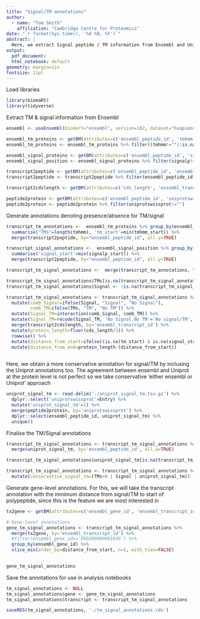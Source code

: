 ```yaml
---
title: "Signal/TM annotations"
author:
  - name: "Tom Smith"
    affiliation: "Cambridge Centre for Proteomics"
date: "`r format(Sys.time(), '%d %B, %Y')`"
abstract: | 
  Here, we extract Signal peptide / TM information from Ensembl and Uniprot
output:
  pdf_document:
  html_notebook: default
geometry: margin=1in
fontsize: 11pt
---
```


Load libraries
```r
library(biomaRt)
library(tidyverse)
```


Extract TM & signal information from Ensembl
```r

ensembl <- useEnsembl(biomart="ensembl", version=102, dataset="hsapiens_gene_ensembl")

ensembl_tm_proteins <- getBM(attributes=c('ensembl_peptide_id', 'tmhmm', 'tmhmm_start', 'tmhmm_end'), mart = ensembl)
ensembl_tm_proteins <- ensembl_tm_proteins %>% filter((tmhmm!=""|!is.na(tmhmm_start)|!is.na(tmhmm_end)))

ensembl_signal_proteins <- getBM(attributes=c('ensembl_peptide_id', 'signalp', 'signalp_start', 'signalp_end'), mart = ensembl)
ensembl_signal_position <- ensembl_signal_proteins %>% filter(signalp!="")

transcript2peptide <- getBM(attributes=c('ensembl_peptide_id', 'ensembl_transcript_id'), mart = ensembl)
transcript2peptide <- transcript2peptide %>% filter(ensembl_peptide_id!="")

transcript2cdslength <- getBM(attributes=c('cds_length', 'ensembl_transcript_id'), mart = ensembl)

peptide2protein <- getBM(attributes=c('ensembl_peptide_id', 'uniprotswissprot'), mart = ensembl)
peptide2protein <- peptide2protein %>% filter(uniprotswissprot!="")
```



Generate annotations denoting presence/absence for TM/signal
```r
transcript_tm_annotations <-  ensembl_tm_proteins %>% group_by(ensembl_peptide_id) %>%
  summarise("TMs"=length(tmhmm), 'tm_start'=min(tmhmm_start)) %>%
  merge(transcript2peptide, by="ensembl_peptide_id", all.y=TRUE)

transcript_signal_annotations <-  ensembl_signal_position %>% group_by(ensembl_peptide_id) %>%
  summarise('signal_start'=min(signalp_start)) %>%
  merge(transcript2peptide, by="ensembl_peptide_id", all.y=TRUE)

transcript_tm_signal_annotations <-  merge(transcript_tm_annotations, transcript_signal_annotations, by=c('ensembl_transcript_id', 'ensembl_peptide_id'))

transcript_tm_signal_annotations$TMs[is.na(transcript_tm_signal_annotations$TMs)] <- 0
transcript_tm_signal_annotations$Signal <- !is.na(transcript_tm_signal_annotations$signal_start)

transcript_tm_signal_annotations <- transcript_tm_signal_annotations %>%
  mutate(comb_Signal=ifelse(Signal, "Signal", "No Signal"),
         comb_TM=ifelse(TMs, "TM", "No TM")) %>%
  mutate(Signal_TM=interaction(comb_Signal, comb_TM)) %>%
  mutate(Signal_TM=recode(Signal_TM, 'No Signal.No TM'='No signal/TM', 'Signal.No TM'='Signal', 'No Signal.TM'='TM', 'Signal.TM'='Signal & TM')) %>%
  merge(transcript2cdslength, by='ensembl_transcript_id') %>%
  mutate(protein_length=floor(cds_length/3)) %>%
  rowwise() %>%
  mutate(distance_from_start=ifelse((is.na(tm_start) & is.na(signal_start)), NA, min(tm_start, signal_start, na.rm=TRUE))) %>%
  mutate(distance_from_end=protein_length-(distance_from_start))
  

```

Here, we obtain a more conservative annotation for signal/TM by inclusing the Uniprot annotations too. The agreement between ensembl and Uniprot at the protein level is not perfect so we take conservative 'either ensembl or Uniprot' approach
```r
uniprot_signal_tm <- read.delim('./uniprot_signal_tm.tsv.gz') %>%
  dplyr::select('uniprotswissprot'=Entry) %>%
  mutate('uniprot_signal_tm'=1) %>%
  merge(peptide2protein, by='uniprotswissprot') %>% 
  dplyr::select(ensembl_peptide_id, uniprot_signal_tm) %>%
  unique()

```

Finalise the TM/Signal annotations
```r
transcript_tm_signal_annotations <- transcript_tm_signal_annotations %>%
  merge(uniprot_signal_tm, by='ensembl_peptide_id', all.x=TRUE)

transcript_tm_signal_annotations$uniprot_signal_tm[is.na(transcript_tm_signal_annotations$uniprot_signal_tm)] <- 0

transcript_tm_signal_annotations <- transcript_tm_signal_annotations %>%
  mutate(conservative_signal_tm=(TMs>0 | Signal | uniprot_signal_tm))

```


Generate gene-level annotations. For this, we will take the transcript annotation with the minimum distance from signal/TM to start of polypeptide, since this is the feature we are most interested in
```r
tx2gene <- getBM(attributes=c('ensembl_gene_id', 'ensembl_transcript_id'), mart = ensembl)

# Gene-level annotations
gene_tm_signal_annotations <- transcript_tm_signal_annotations %>%
  merge(tx2gene, by='ensembl_transcript_id') %>%
  #filter(ensembl_gene_id=='ENSG00000001036') %>%
  group_by(ensembl_gene_id) %>%
  slice_min(order_by=distance_from_start, n=1, with_ties=FALSE)
    

gene_tm_signal_annotations

```

Save the annotations for use in analysis notebooks
```r
tm_signal_annotations <- NULL
tm_signal_annotations$gene <- gene_tm_signal_annotations
tm_signal_annotations$transcript <- transcript_tm_signal_annotations

saveRDS(tm_signal_annotations, './tm_signal_annotations.rds')
```

